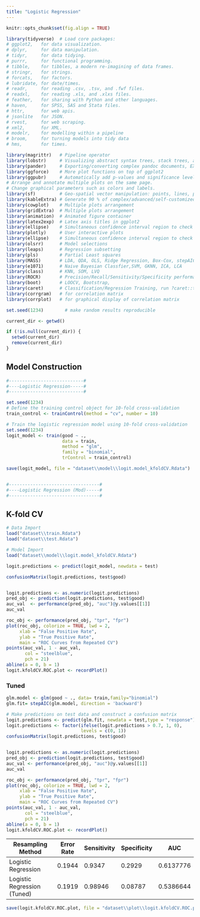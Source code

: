 ```yaml
---
title: "Logistic Regression"
---
```


```r
knitr::opts_chunk$set(fig.align = TRUE)

library(tidyverse)  # Load core packages: 
# ggplot2,   for data visualization.
# dplyr,     for data manipulation.
# tidyr,     for data tidying.
# purrr,     for functional programming.
# tibble,    for tibbles, a modern re-imagining of data frames.
# stringr,   for strings.
# forcats,   for factors.
# lubridate, for date/times.
# readr,     for reading .csv, .tsv, and .fwf files.
# readxl,    for reading .xls, and .xlxs files.
# feather,   for sharing with Python and other languages.
# haven,     for SPSS, SAS and Stata files.
# httr,      for web apis.
# jsonlite   for JSON.
# rvest,     for web scraping.
# xml2,      for XML.
# modelr,    for modelling within a pipeline
# broom,     for turning models into tidy data
# hms,       for times.

library(magrittr)   # Pipeline operator
library(lobstr)     # Visualizing abstract syntax trees, stack trees, and object sizes
library(pander)     # Exporting/converting complex pandoc documents, EX: df to Pandoc table
library(ggforce)    # More plot functions on top of ggplot2
library(ggpubr)     # Automatically add p-values and significance levels  plots. 
# Arrange and annotate multiple plots on the same page. 
# Change graphical parameters such as colors and labels.
library(sf)         # Geo-spatial vector manipulation: points, lines, polygons
library(kableExtra) # Generate 90 % of complex/advanced/self-customized/beautiful tables
library(cowplot)    # Multiple plots arrangement
library(gridExtra)  # Multiple plots arrangement
library(animation)  # Animated figure container
library(latex2exp)  # Latex axis titles in ggplot2
library(ellipse)    # Simultaneous confidence interval region to check C.I. of 2 slope parameters
library(plotly)     # User interactive plots
library(ellipse)    # Simultaneous confidence interval region to check C.I. of 2 regressors
library(olsrr)      # Model selections 
library(leaps)      # Regression subsetting 
library(pls)        # Partial Least squares
library(MASS)       # LDA, QDA, OLS, Ridge Regression, Box-Cox, stepAIC, etc,.
library(e1071)      # Naive Bayesian Classfier,SVM, GKNN, ICA, LCA
library(class)      # KNN, SOM, LVQ
library(ROCR)       # Precision/Recall/Sensitivity/Specificity performance plot 
library(boot)       # LOOCV, Bootstrap,
library(caret)      # Classification/Regression Training, run ?caret::trainControl
library(corrgram)   # for correlation matrix
library(corrplot)   # for graphical display of correlation matrix

set.seed(1234)        # make random results reproducible

current_dir <- getwd()

if (!is.null(current_dir)) {
  setwd(current_dir)
  remove(current_dir)
}
```

## Model Construction
```r
#----------------------------#
#----Logistic Regression-----#
#----------------------------#

set.seed(1234)
# Define the training control object for 10-fold cross-validation
train_control <- trainControl(method = "cv", number = 10)

# Train the logistic regression model using 10-fold cross-validation
set.seed(1234)
logit_model <- train(good ~ ., 
                     data = train, 
                     method = "glm", 
                     family = "binomial",
                     trControl = train_control)

save(logit_model, file = "dataset\\model\\logit.model_kfoldCV.Rdata")


#----------------------------------#
#----Logistic Regression (Mod)-----#
#----------------------------------#

```

## K-fold CV
```r
# Data Import
load("dataset\\train.Rdata")
load("dataset\\test.Rdata")

# Model Import
load("dataset\\model\\logit.model_kfoldCV.Rdata")

logit.predictions <- predict(logit_model, newdata = test)

confusionMatrix(logit.predictions, test$good)


logit.predictions <- as.numeric(logit.predictions)
pred_obj <- prediction(logit.predictions, test$good)
auc_val  <- performance(pred_obj, "auc")@y.values[[1]]
auc_val

roc_obj <- performance(pred_obj, "tpr", "fpr")
plot(roc_obj, colorize = TRUE, lwd = 2,
     xlab = "False Positive Rate", 
     ylab = "True Positive Rate",
     main = "ROC Curves from Repeated CV")
points(auc_val, 1 - auc_val, 
       col = "steelblue", 
       pch = 21)
abline(a = 0, b = 1)
logit.kfoldCV.ROC.plot <- recordPlot()
```

### Tuned
```r
glm.model <- glm(good ~ ., data= train,family="binomial")
glm.fit= stepAIC(glm.model, direction = 'backward')

# Make predictions on test data and construct a confusion matrix
logit.predictions <- predict(glm.fit, newdata = test,type = "response")
logit.predictions <- factor(ifelse(logit.predictions > 0.7, 1, 0),
                            levels = c(0, 1))
confusionMatrix(logit.predictions, test$good)


logit.predictions <- as.numeric(logit.predictions)
pred_obj <- prediction(logit.predictions, test$good)
auc_val <- performance(pred_obj, "auc")@y.values[[1]]
auc_val

roc_obj <- performance(pred_obj, "tpr", "fpr")
plot(roc_obj, colorize = TRUE, lwd = 2,
     xlab = "False Positive Rate", 
     ylab = "True Positive Rate",
     main = "ROC Curves from Repeated CV")
points(auc_val, 1 - auc_val, 
       col = "steelblue", 
       pch = 21)
abline(a = 0, b = 1)
logit.kfoldCV.ROC.plot <- recordPlot()
```

| Resampling Method           | Error Rate | Sensitivity | Specificity | AUC       |
| --------------------------- | ---------- | ----------- | ----------- | --------- |
| Logistic Regression         | 0.1944     | 0.9347      | 0.2929      | 0.6137776 |
| Logistic Regression (Tuned) | 0.1919     | 0.98946     | 0.08787     | 0.5386644 |

```r
save(logit.kfoldCV.ROC.plot, file = "dataset\\plot\\logit.kfoldCV.ROC.plot.Rdata")
```

